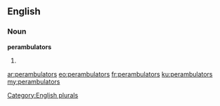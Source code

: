==English==

===Noun===
'''perambulators'''

# {{plural of|perambulator}}

[[Category:English plurals]]

[[ar:perambulators]]
[[eo:perambulators]]
[[fr:perambulators]]
[[ku:perambulators]]
[[my:perambulators]]